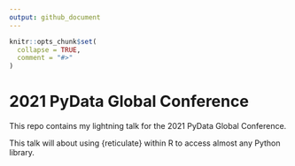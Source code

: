 ```yaml
---
output: github_document
---
```


<!-- README.md is generated from README.Rmd. Please edit that file -->

```r
knitr::opts_chunk$set(
  collapse = TRUE,
  comment = "#>"
)
```

# 2021 PyData Global Conference

This repo contains my lightning talk for the 2021 PyData Global Conference.

This talk will about using {reticulate} within R to access almost any Python library.


